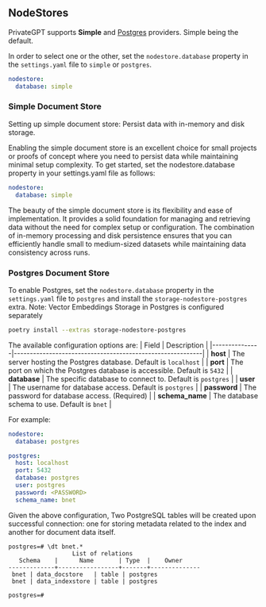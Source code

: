## NodeStores
PrivateGPT supports **Simple** and [Postgres](https://www.postgresql.org/) providers. Simple being the default.

In order to select one or the other, set the `nodestore.database` property in the `settings.yaml` file to `simple` or `postgres`.

```yaml
nodestore:
  database: simple
```

### Simple Document Store

Setting up simple document store: Persist data with in-memory and disk storage.

Enabling the simple document store is an excellent choice for small projects or proofs of concept where you need to persist data while maintaining minimal setup complexity. To get started, set the nodestore.database property in your settings.yaml file as follows:

```yaml
nodestore:
  database: simple
```
The beauty of the simple document store is its flexibility and ease of implementation. It provides a solid foundation for managing and retrieving data without the need for complex setup or configuration. The combination of in-memory processing and disk persistence ensures that you can efficiently handle small to medium-sized datasets while maintaining data consistency across runs.

### Postgres Document Store

To enable Postgres, set the `nodestore.database` property in the `settings.yaml` file to `postgres` and install the `storage-nodestore-postgres` extra.  Note: Vector Embeddings Storage in Postgres is configured separately

```bash
poetry install --extras storage-nodestore-postgres
```

The available configuration options are:
| Field         | Description                                               |
|---------------|-----------------------------------------------------------|
| **host**      | The server hosting the Postgres database. Default is `localhost` |
| **port**      | The port on which the Postgres database is accessible. Default is `5432` |
| **database**  | The specific database to connect to. Default is `postgres` |
| **user**      | The username for database access. Default is `postgres` |
| **password**  | The password for database access. (Required)            |
| **schema_name** | The database schema to use. Default is `bnet`       |

For example:
```yaml
nodestore:
  database: postgres

postgres:
  host: localhost
  port: 5432
  database: postgres
  user: postgres
  password: <PASSWORD>
  schema_name: bnet
```

Given the above configuration, Two PostgreSQL tables will be created upon successful connection: one for storing metadata related to the index and another for document data itself.

```
postgres=# \dt bnet.*
                  List of relations
   Schema    |      Name       | Type  |    Owner     
-------------+-----------------+-------+--------------
 bnet | data_docstore   | table | postgres
 bnet | data_indexstore | table | postgres

postgres=# 
```
